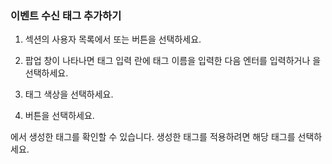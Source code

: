 ### 이벤트 수신 태그 추가하기

1. <Cmdname sid="alert_receive_settings_by_member" className="uitext" /> 섹션의 사용자 목록에서 <Cmdname sid="add_tag" className="uitext" /> 또는 <LinkImage img="ico-add.svg" desc="추가 아이콘" /> 버튼을 선택하세요.

1. <Cmdname sid="event_tag" className="uitext" /> 팝업 창이 나타나면 태그 입력 란에 태그 이름을 입력한 다음 엔터를 입력하거나 <Cmdname sid="create_new_eventtag" className="uitext" />을 선택하세요.

1. 태그 색상을 선택하세요.

1. <Cmdname sid="create_eventTag" className="uitext" /> 버튼을 선택하세요.

<Cmdname sid="event_tag_list" className="uitext" />에서 생성한 태그를 확인할 수 있습니다. 생성한 태그를 적용하려면 해당 태그를 선택하세요.